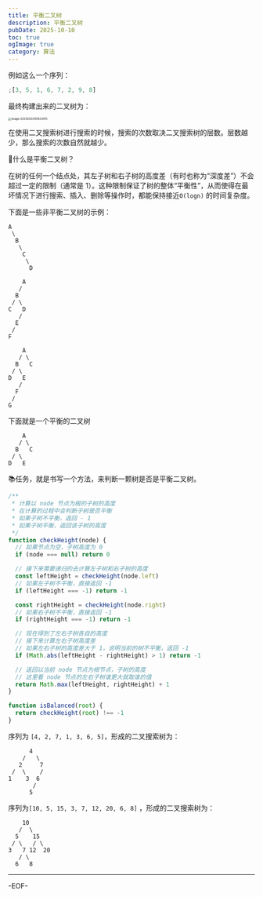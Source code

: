 ```yaml
---
title: 平衡二叉树
description: 平衡二叉树
pubDate: 2025-10-10
toc: true
ogImage: true
category: 算法
---
```


例如这么一个序列：

```js
;[3, 5, 1, 6, 7, 2, 9, 8]
```

最终构建出来的二叉树为：

<img
  src="https://xiejie-typora.oss-cn-chengdu.aliyuncs.com/2025-03-03-021834.png"
  alt="image-20250303101833915"
  style="zoom:40%;"
/>

在使用二叉搜索树进行搜索的时候，搜索的次数取决二叉搜索树的层数。层数越少，那么搜索的次数自然就越少。

🙋什么是平衡二叉树？

在树的任何一个结点处，其左子树和右子树的高度差（有时也称为“深度差”）不会超过一定的限制（通常是 1）。这种限制保证了树的整体“平衡性”，从而使得在最坏情况下进行搜索、插入、删除等操作时，都能保持接近`O(log⁡n)` 的时间复杂度。

下面是一些非平衡二叉树的示例：

```
A
 \
  B
   \
    C
     \
      D
```

```
    A
   /
  B
 / \
C   D
   /
  E
 /
F
```

```
    A
   / \
  B   C
 / \
D   E
   /
  F
 /
G
```

下面就是一个平衡的二叉树

```
    A
   / \
  B   C
 / \
D   E
```

📚任务，就是书写一个方法，来判断一颗树是否是平衡二叉树。

```js
/**
 * 计算以 node 节点为根的子树的高度
 * 在计算的过程中会判断子树是否平衡
 * 如果子树不平衡，返回 - 1
 * 如果子树平衡，返回该子树的高度
 */
function checkHeight(node) {
  // 如果节点为空，子树高度为 0
  if (node === null) return 0

  // 接下来需要递归的去计算左子树和右子树的高度
  const leftHeight = checkHeight(node.left)
  // 如果左子树不平衡，直接返回 -1
  if (leftHeight === -1) return -1

  const rightHeight = checkHeight(node.right)
  // 如果右子树不平衡，直接返回 -1
  if (rightHeight === -1) return -1

  // 现在得到了左右子树各自的高度
  // 接下来计算左右子树高度差
  // 如果左右子树的高度差大于 1，说明当前的树不平衡，返回 -1
  if (Math.abs(leftHeight - rightHeight) > 1) return -1

  // 返回以当前 node 节点为根节点，子树的高度
  // 这里看 node 节点的左右子树谁更大就取谁的值
  return Math.max(leftHeight, rightHeight) + 1
}

function isBalanced(root) {
  return checkHeight(root) !== -1
}
```

序列为 `[4, 2, 7, 1, 3, 6, 5]`，形成的二叉搜索树为：

```
      4
    /   \
   2     7
 /  \    /
1    3  6
       /
      5
```

序列为`[10, 5, 15, 3, 7, 12, 20, 6, 8]` ，形成的二叉搜索树为：

```
    10
   /  \
  5    15
 / \   / \
3   7 12  20
   / \
  6   8
```

---

-EOF-
